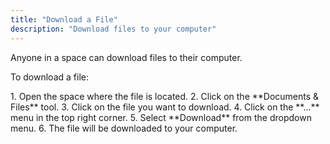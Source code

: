 ```yaml
---
title: "Download a File"
description: "Download files to your computer"
---
```



Anyone in a space can download files to their computer.

To download a file:

<Steps>
1. Open the space where the file is located.
2. Click on the **Documents & Files** tool.
3. Click on the file you want to download.
4. Click on the **...** menu in the top right corner.
5. Select **Download** from the dropdown menu.
6. The file will be downloaded to your computer.
</Steps>
